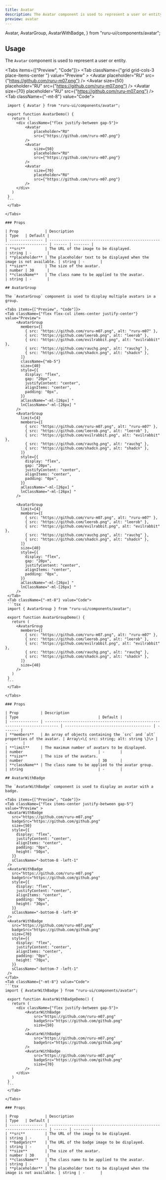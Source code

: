 ```yaml
---
title: Avatar
description: The Avatar component is used to represent a user or entity.
preview: avatar
---
```


  Avatar,
  AvatarGroup,
  AvatarWithBadge,
} from "ruru-ui/components/avatar";

## Usage

The `Avatar` component is used to represent a user or entity.

<Tabs items={["Preview", "Code"]}>
  <Tab className={"grid grid-cols-3 place-items-center "} value="Preview" >
    <Avatar
        placeholder="RU"
        src={"https://github.com/ruru-m07.png"}
    />
    <Avatar
        size={50}
        placeholder="RU"
        src={"https://github.com/ruru-m07.png"}
    />
    <Avatar
        size={70}
        placeholder="RU"
        src={"https://github.com/ruru-m07.png"}
    />
  </Tab>
  <Tab className={"-mt-8"} value="Code">
   ```tsx
    import { Avatar } from "ruru-ui/components/avatar";

    export function AvatarDemo() {
      return (
        <div className={"flex justify-between gap-5"}>
            <Avatar
                placeholder="RU"
                src={"https://github.com/ruru-m07.png"}
            />
            <Avatar
                size={50}
                placeholder="RU"
                src={"https://github.com/ruru-m07.png"}
            />
            <Avatar
                size={70}
                placeholder="RU"
                src={"https://github.com/ruru-m07.png"}
            />
        </div>
      )
    }
    ```
    </Tab>

</Tabs>

### Props

| Prop            | Description                                                           | Type   | Default |
| --------------- | --------------------------------------------------------------------- | ------ | ------- |
| **src**         | The URL of the image to be displayed.                                 | string | -       |
| **placeholder** | The placeholder text to be displayed when the image is not available. | string | -       |
| **size**        | The size of the avatar.                                               | number | 30      |
| **className**   | The class name to be applied to the avatar.                           | string | -       |

## AvatarGroup

The `AvatarGroup` component is used to display multiple avatars in a group.

<Tabs items={["Preview", "Code"]}>
  <Tab className={"flex flex-col items-center justify-center"} value="Preview">
        <AvatarGroup
          members={[
            { src: "https://github.com/ruru-m07.png", alt: "ruru-m07" },
            { src: "https://github.com/leerob.png", alt: "leerob" },
            { src: "https://github.com/evilrabbit.png", alt: "evilrabbit" },
            { src: "https://github.com/rauchg.png", alt: "rauchg" },
            { src: "https://github.com/shadcn.png", alt: "shadcn" },
          ]}
          className={"mb-5"}
          size={40}
          style={{
            display: "flex",
            gap: "20px",
            justifyContent: "center",
            alignItems: "center",
            padding: "0px",
          }}
          aClassName="-ml-[26px] "
          lnClassName="-ml-[26px] "
        />
        <AvatarGroup
          limit={4}
          members={[
            { src: "https://github.com/ruru-m07.png", alt: "ruru-m07" },
            { src: "https://github.com/leerob.png", alt: "leerob" },
            { src: "https://github.com/evilrabbit.png", alt: "evilrabbit" },
            { src: "https://github.com/rauchg.png", alt: "rauchg" },
            { src: "https://github.com/shadcn.png", alt: "shadcn" },
          ]}
          style={{
            display: "flex",
            gap: "20px",
            justifyContent: "center",
            alignItems: "center",
            padding: "0px",
          }}
          aClassName="-ml-[26px] "
          lnClassName="-ml-[26px] "
        />

        <AvatarGroup
          limit={4}
          members={[
            { src: "https://github.com/ruru-m07.png", alt: "ruru-m07" },
            { src: "https://github.com/leerob.png", alt: "leerob" },
            { src: "https://github.com/evilrabbit.png", alt: "evilrabbit" },
            { src: "https://github.com/rauchg.png", alt: "rauchg" },
            { src: "https://github.com/shadcn.png", alt: "shadcn" },
          ]}
          size={40}
          style={{
            display: "flex",
            gap: "20px",
            justifyContent: "center",
            alignItems: "center",
            padding: "0px",
          }}
          aClassName="-ml-[26px] "
          lnClassName="-ml-[26px] "
        />
    </Tab>
    <Tab className={"-mt-8"} value="Code">
    ```tsx
    import { AvatarGroup } from "ruru-ui/components/avatar";

    export function AvatarGroupDemo() {
      return (
        <AvatarGroup
          members={[
            { src: "https://github.com/ruru-m07.png", alt: "ruru-m07" },
            { src: "https://github.com/leerob.png", alt: "leerob" },
            { src: "https://github.com/evilrabbit.png", alt: "evilrabbit" },
            { src: "https://github.com/rauchg.png", alt: "rauchg" },
            { src: "https://github.com/shadcn.png", alt: "shadcn" },
          ]}
          size={40}
        />
      )
    }
    ```
    </Tab>

</Tabs>

### Props

| Prop          | Description                                                                  | Type                                    | Default |
| ------------- | ---------------------------------------------------------------------------- | --------------------------------------- | ------- |
| **members**   | An array of objects containing the `src` and `alt` properties of the avatar. | Array\<\{ src: string; alt: string \}\> | -       |
| **limit**     | The maximum number of avatars to be displayed.                               | number                                  | -       |
| **size**      | The size of the avatars.                                                     | number                                  | 30      |
| **className** | The class name to be applied to the avatar group.                            | string                                  | -       |

## AvatarWithBadge

The `AvatarWithBadge` component is used to display an avatar with a badge.

<Tabs items={["Preview", "Code"]}>
  <Tab className={"flex items-center justify-between gap-5"} value="Preview" >
    <AvatarWithBadge
      src="https://github.com/ruru-m07.png"
      badgeSrc="https://github.com/github.png"
      size={50}
      style={{
        display: "flex",
        justifyContent: "center",
        alignItems: "center",
        padding: "0px",
        height: "50px",
      }}
      sClassName="-bottom-8 -left-1"
    />
    <AvatarWithBadge
      src="https://github.com/ruru-m07.png"
      badgeSrc="https://github.com/github.png"
      style={{
        display: "flex",
        justifyContent: "center",
        alignItems: "center",
        padding: "0px",
        height: "30px",
      }}
      sClassName="-bottom-8 -left-0"
    />
    <AvatarWithBadge
      src="https://github.com/ruru-m07.png"
      badgeSrc="https://github.com/github.png"
      size={70}
      style={{
        display: "flex",
        justifyContent: "center",
        alignItems: "center",
        padding: "0px",
        height: "70px",
      }}
      sClassName="-bottom-7 -left-1"
    />
  </Tab>
  <Tab className={"-mt-8"} value="Code">
   ```tsx
   import { AvatarWithBadge } from "ruru-ui/components/avatar";

    export function AvatarWithBadgeDemo() {
      return (
        <div className={"flex justify-between gap-5"}>
            <AvatarWithBadge
                src="https://github.com/ruru-m07.png"
                badgeSrc="https://github.com/github.png"
                size={50}
            />
            <AvatarWithBadge
                src="https://github.com/ruru-m07.png"
                badgeSrc="https://github.com/github.png"
            />
            <AvatarWithBadge
                src="https://github.com/ruru-m07.png"
                badgeSrc="https://github.com/github.png"
                size={70}
            />
        </div>
      )
    }
    ```
    </Tab>

</Tabs>

### Props

| Prop            | Description                                                           | Type   | Default |
| --------------- | --------------------------------------------------------------------- | ------ | ------- |
| **src**         | The URL of the image to be displayed.                                 | string | -       |
| **badgeSrc**    | The URL of the badge image to be displayed.                           | string | -       |
| **size**        | The size of the avatar.                                               | number | 30      |
| **className**   | The class name to be applied to the avatar.                           | string | -       |
| **placeholder** | The placeholder text to be displayed when the image is not available. | string | -       |
